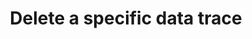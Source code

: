 ---
title: Delete a specific data trace
openapi: 'DELETE /api/v1/context/traces/{traceId}/delete'
---